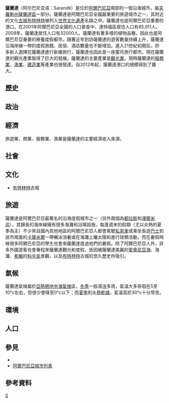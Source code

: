 {{Infobox settlement|
|official_name          = 薩蘭達
|native_name            = Sarandë
|settlement_type        = [[阿爾巴尼亞行政區劃|行政區]]和[[阿爾巴尼亞城市列表|都市]]
| image_skyline ={{Photomontage|position=center
| photo1a = CIty_of_Saranda_Albania_2016.jpg
| photo2a = Amphitheatre of Butrint 2009.jpg
| photo2b = Kalaja_e_Lekursit_01.JPG
| photo3a = Saranda streets albania 2016.jpg
| photo3b = Saranda_by_night_2016.jpg
| photo4a = Saranda_Albania_Promenade_2016.jpg
| photo4b = Harbour_of_Saranda,_Albania_2016.jpg
| photo5a = Panoramic_view_of_Saranda_from_Lëkurësi_Castle.jpg
   | size = 315
   | spacing = 2
   | color = #FFFFFFu
   | border = 0
   | foot_montage = 順時針由最頂起: 薩蘭達長廊, [[布特林特|布特林特]]古城, [[Lëkurësi城堡|Lëkurësi城堡]], 薩蘭達街道, 薩蘭達夜景, 薩蘭達海岸線, 薩蘭達港口以及[[Lëkurësi城堡|Lëkurësi城堡]]全景}}
|image_flag             =
|image_seal             = Stema e Bashkisë Sarandë.svg
|seal_size              = 80px
|image_shield           =
|shield_size            =
|city_logo              =
|citylogo_size          =
|image_map              =
|mapsize                =
|map_caption            =
|image_map1             =
|mapsize1               =
|map_caption1           =
|image_dot_map          =
|dot_mapsize            =
|dot_map_caption        =
|dot_x =  |dot_y =
|pushpin_map            =Albania<!-- the name of a location map as per  http://en.wikipedia.org/wiki/Template:Location_map -->
|pushpin_label_position = <!-- the position of the pushpin label: left, right, top, bottom, none -->
|pushpin_map_caption    =
|pushpin_mapsize        =
|coordinates_region     = AL
|subdivision_type       = 國家
|subdivision_name       = {{ALB}}
|subdivision_type1      = [[阿爾巴尼亞的州|州]]
|subdivision_name1      = [[File:Stema_e_Qarkut_Vlorë.svg|15px]] [[夫羅勒州|夫羅勒州]]
|subdivision_type2      = [[阿爾巴尼亞的區|區]]
|subdivision_name2      = [[薩蘭達區|薩蘭達區]]
|subdivision_type3      =
|subdivision_name3      =
|subdivision_type4      =
|subdivision_name4      =
|government_footnotes   =
|government_type        =
|leader_title           = Mayor
|leader_name            = Stefan Çipa ([[阿爾巴尼亞社會黨|PS]])
|leader_title1          =  <!-- for places with, say, both a mayor and a city manager -->
|leader_name1           =
|leader_title2          =
|leader_name2           =
|leader_title3          =
|leader_name3           =
|leader_title4          =
|leader_name4           =
|established_title      =
|established_date       =
|established_title2     =  <!-- Incorporated (town) -->
|established_date2      =
|established_title3     =  <!-- Incorporated (city) -->
|established_date3      =
|area_magnitude         =
|unit_pref                =
|area_footnotes           =
|area_total_km2           = <!-- ALL fields dealing with a measurements are subject to automatic unit conversion-->
|area_land_km2            = <!--See table @ Template:Infobox Settlement for details on automatic unit conversion-->
|area_water_km2           = 
|area_total_sq_mi         = 340
|area_land_sq_mi          =
|area_water_sq_mi         =
|area_water_percent       =
|area_urban_km2           =
|area_urban_sq_mi         =
|area_metro_km2           =
|area_metro_sq_mi         =
|population_as_of               = 2011
|population_footnotes           = <ref name="City population">{{cite web |url=http://www.humanrights.coe.int/Minorities/Eng/FrameworkConvention/StateReports/2001/albania/Albania.htm |title=Council of Europe (2001), Report Submitted by Albania |deadurl=yes |archiveurl=https://web.archive.org/web/20070609123926/http://www.humanrights.coe.int/minorities/Eng/FrameworkConvention/StateReports/2001/albania/Albania.htm |archivedate=2007-06-09 }}</ref>
|nickname                       =
|population_total     = 20,227
|population_density_km2         =58.96
|population_density_sq_mi       =22.76
|population_metro               =17233
|population_density_metro_km2   =
|population_density_metro_sq_mi =
|population_urban               =
|population_density_urban_km2   =
|population_density_urban_sq_mi =
|population_blank1_title        =
|population_blank1              =
|population_density_blank1_km2 =
|population_density_blank1_sq_mi =
|timezone               = Central European Time
|utc_offset             = +1
|timezone_DST           = CEST
|utc_offset_DST         = +2
|latd=39|latm=52.5|latNS=N
|longd=20|longm=0.6|longEW=E
|elevation_footnotes    =  <!--for references: use <ref> </ref> tags-->
|elevation_m            = 0.8
|elevation_ft           =
|postal_code_type       =[[Postal_codes_in_Albania|Postal code]] <!-- enter ZIP code, Postcode, Post code, Postal code... -->
|postal_code            =9701-9703
|area_code              =085
|blank_name             =
|blank_info             =
|blank1_name            =
|blank1_info            =
|website                ={{URL|http://www.bashkiasarande.gov.al/}}
|footnotes              =
}}
'''薩蘭達'''（阿尔巴尼亚语：Sarandë）是位於[[阿爾巴尼亞|阿爾巴尼亞]]南部的一個沿海城市，屬[[夫羅勒州|夫羅勒州]][[薩蘭達區|薩蘭達區]]一部分。薩蘭達是阿爾巴尼亞全國最重要的旅遊城市之一，其附近的文化[[古城|古城]][[布特林特|布特林特]]被列入[[世界文化遺產|世界文化遺產]]名錄之中。薩蘭達也是阿爾巴尼亞重要的港口。在2001年阿爾巴尼亞全國的人口普查中，達特福區居住人口有85,911人。2008年，薩蘭達居住人口有32000人。薩蘭達有著多樣的植物品種，因此也是阿爾巴尼亞重要的療養度假都市。隨著近年到訪薩蘭達的遊客數量持續上升，薩蘭達沿海岸線一帶的度假旅館、民宿、酒店數量也不斷增加。進入21世紀初期后，許多新人選擇在薩蘭達進行新婚旅行，薩蘭達也因此是一座蜜月旅行都市。現在薩蘭達的觀光產業取得了巨大的發展。薩蘭達的主要產業是[[觀光業|觀光業]]。現時薩蘭達的[[服務業|服務業]]、[[漁業|漁業]]、[[建造業|建造業]]等產業也很發達。自2012年起，薩蘭達港口的規模得到了擴大。

== 歷史 ==

== 政治 ==

== 經濟 ==
旅遊業、商業、服務業、漁業是薩蘭達的主要經濟收入來源。

== 社會 ==

== 文化 ==
*[[布特林特|布特林特]]古城

== 旅遊 ==
薩蘭達是阿爾巴尼亞最著名的沿海度假城市之一（另外兩個為[[都拉斯|都拉斯]]和[[澤爾米烏|澤爾米烏]]），其錦長的海岸線擁有很多海灘和浴場設施，每逢週末的假期（尤以炎熱的夏季為主）不少來自國內其他地區的阿爾巴尼亞人都會駕駛[[私家車|私家車]]或乘坐長途[[巴士|巴士]]到該市南面的[[卡薩米爾|卡薩米爾]]一帶暢泳消暑或在海灘上曬太陽和進行球類活動，而在暑假時候很多阿爾巴尼亞的學生也會來薩蘭達度過他們的暑假。除了阿爾巴尼亞人外，許多外國遊客也會專程來薩蘭達觀光和度假，皆因被薩蘭達美麗的[[愛奧尼亞海|愛奧尼亞海]]、海灘、[[希臘|希臘]]的[[科孚島|科孚島]]景觀，以及[[布特林特|布特林特]]古城的悠久歷史所吸引。

== 氣候 ==
薩蘭達氣候屬於[[亞熱帶|亞熱帶]][[地中海氣候|地中海氣候]]區，[[冬季|冬季]]一般濕[[冷|冷]]多雨，氣溫大多徘徊在5至10°c左右，但很少會降至0°c以下；而[[夏季|夏季]]則炎[[熱|熱]][[乾燥|乾燥]]，氣溫高於30°c十分常見。

{{Weather box
|location = 薩蘭達氣象站數據 (1991-2010)
|metric first = yes
|single line = yes
|Jan record high C = 24
|Feb record high C = 25
|Mar record high C = 27
|Apr record high C = 29
|May record high C = 36
|Jun record high C = 39
|Jul record high C = 42
|Aug record high C = 42
|Sep record high C = 38
|Oct record high C = 30
|Nov record high C = 27
|Dec record high C = 25
|year record high C = 42
|Jan high C = 13.6
|Feb high C = 14.1
|Mar high C = 16.5
|Apr high C = 19.2
|May high C = 23.6
|Jun high C = 28.4
|Jul high C = 31.0
|Aug high C = 31.1
|Sep high C = 28.2
|Oct high C = 22.4
|Nov high C = 17.3
|Dec high C = 15.0
|Jan low C = 4.7
|Feb low C = 5.2
|Mar low C = 6.8
|Apr low C = 10.6
|May low C = 16.1
|Jun low C = 19.7
|Jul low C = 22.4
|Aug low C = 22.3
|Sep low C = 19.1
|Oct low C = 10.5
|Nov low C = 7.5
|Dec low C = 6.1
|Jan record low C = -5
|Feb record low C = -4
|Mar record low C = 0
|Apr record low C = 3
|May record low C = 8
|Jun record low C = 12
|Jul record low C = 16
|Aug record low C = 15
|Sep record low C = 6
|Oct record low C = 1
|Nov record low C = -2
|Dec record low C = -5
|year record low C = -5
|Jan precipitation mm = 125
|Feb precipitation mm = 122
|Mar precipitation mm = 98
|Apr precipitation mm = 65
|May precipitation mm = 39
|Jun precipitation mm = 20
|Jul precipitation mm = 5
|Aug precipitation mm = 9
|Sep precipitation mm = 48
|Oct precipitation mm = 125
|Nov precipitation mm = 161
|Dec precipitation mm = 169
|Jan precipitation days = 14
|Feb precipitation days = 12
|Mar precipitation days = 9
|Apr precipitation days = 7
|May precipitation days = 5
|Jun precipitation days = 2
|Jul precipitation days = 1
|Aug precipitation days = 1
|Sep precipitation days = 5
|Oct precipitation days = 9
|Nov precipitation days = 12
|Dec precipitation days = 15
|source 1 = METEOALB Weather Station
|date=August 2010
}}

== 環境 ==

== 人口 ==

== 參見 ==
*{{ALB}}
*[[阿爾巴尼亞城市列表|阿爾巴尼亞城市列表]]

==參考資料==
{{Reflist}}

{{commonscat|Sarandë}}

[[Category:发罗拉州城市|S]]